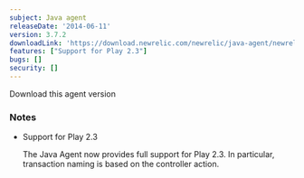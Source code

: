 ```yaml
---
subject: Java agent
releaseDate: '2014-06-11'
version: 3.7.2
downloadLink: 'https://download.newrelic.com/newrelic/java-agent/newrelic-agent/3.7.2/'
features: ["Support for Play 2.3"]
bugs: []
security: []
---
```

<ButtonGroup>
  <ButtonLink
    role="button"
    to="https://download.newrelic.com/newrelic/java-agent/newrelic-agent/3.7.2/"
    variant="primary"
  >
    Download this agent version
  </ButtonLink>
</ButtonGroup>

### Notes

* Support for Play 2.3

  The Java Agent now provides full support for Play 2.3. In particular, transaction naming is based on the controller action.
